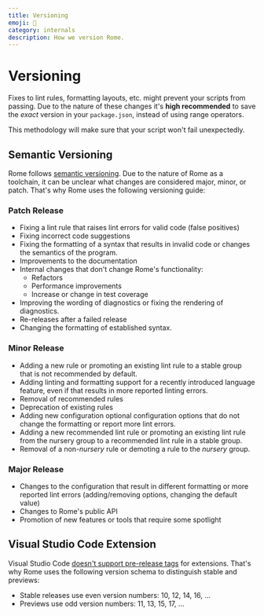 ```yaml
---
title: Versioning
emoji: 🔢
category: internals
description: How we version Rome.
---
```


# Versioning

Fixes to lint rules, formatting layouts, etc. might prevent your scripts from passing. Due to the nature of these changes
it's **high recommended** to save the _exact_ version in your `package.json`, instead of using range operators.

This methodology will make sure that your script won't fail unexpectedly.

## Semantic Versioning

Rome follows [semantic versioning](https://semver.org/). Due to the nature of Rome as a toolchain, it can be unclear what changes are considered major, minor, or patch. That's why Rome uses the following versioning guide:

### Patch Release

* Fixing a lint rule that raises lint errors for valid code (false positives)
* Fixing incorrect code suggestions
* Fixing the formatting of a syntax that results in invalid code or changes the semantics of the program.
* Improvements to the documentation
* Internal changes that don't change Rome's functionality:
  * Refactors
  * Performance improvements
  * Increase or change in test coverage
* Improving the wording of diagnostics or fixing the rendering of diagnostics.
* Re-releases after a failed release
* Changing the formatting of established syntax.

### Minor Release

* Adding a new rule or promoting an existing lint rule to a stable group that is not recommended by default.
* Adding linting and formatting support for a recently introduced language feature, even if that results in more reported linting errors.
* Removal of recommended rules
* Deprecation of existing rules
* Adding new configuration optional configuration options that do not change the formatting or report more lint errors.
* Adding a new recommended lint rule or promoting an existing lint rule from the nursery group to a recommended lint rule in a stable group.
* Removal of a non-*nursery* rule or demoting a rule to the *nursery* group.

### Major Release
* Changes to the configuration that result in different formatting or more reported lint errors (adding/removing options, changing the default value)
* Changes to Rome's public API
* Promotion of new features or tools that require some spotlight

## Visual Studio Code Extension

Visual Studio Code [doesn't support pre-release tags](https://code.visualstudio.com/api/working-with-extensions/publishing-extension#prerelease-extensions) for extensions. That's why Rome uses the following version schema to distinguish stable and previews:
* Stable releases use even version numbers: 10, 12, 14, 16, ...
* Previews use odd version numbers: 11, 13, 15, 17, ...

